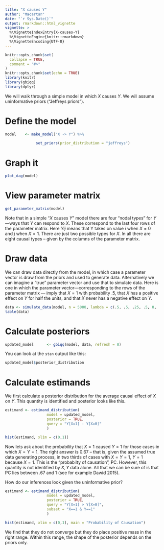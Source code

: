 ```yaml
---
title: "X causes Y"
author: "Macartan"
date: "`r Sys.Date()`"
output: rmarkdown::html_vignette
vignette: >
  %\VignetteIndexEntry{X-causes-Y}
  %\VignetteEngine{knitr::rmarkdown}
  %\VignetteEncoding{UTF-8}
---
```


```r
knitr::opts_chunk$set(
  collapse = TRUE,
  comment = "#>"
)
knitr::opts_chunk$set(echo = TRUE)
library(knitr)
library(gbiqq)
library(dplyr)
```

We will walk through a simple model in which $X$ causes $Y$. We will assume uninformative priors ("Jeffreys priors").

# Define the model

```r
model    <- make_model("X -> Y") %>%
	
	          set_priors(prior_distribution = "jeffreys")
```

# Graph it

```r
plot_dag(model)
```

# View parameter matrix

```r
get_parameter_matrix(model)
```

Note that in a simple  "$X$ causes $Y$" model there are four "nodal types" for $Y$---ways that $Y$ can respond to $X$. These correspond to the last four rows of the parameter matrix. Here $Yij$ means that Y takes on value $i$ when $X=0$ and $j$ when $X=1$. There are just two possible types for $X$.  In all there are eight causal types -- given by the columns of the parameter matrix.

# Draw data

We can draw data directly from the model, in which case a parameter vector is draw from the priors and used to generate data. Alternatively we can imagine a "true" parameter vector and use that to simulate data. Here is one in which the parameter vector---corresponding to the rows of the parameter matrix --- imply  that $X=1$ with probability .5, that $X$ has a positive effect on $Y$ for half the units, and that $X$ never has a negative effect on $Y$. 

```r
data <- simulate_data(model, n = 5000, lambda = c(.5, .5, .25, .5, 0, .25))
table(data)
```

# Calculate posteriors

```r
updated_model      <- gbiqq(model, data, refresh = 0)
```

You can look at the `stan` output like this:

```r
updated_model$posterior_distribution
```

# Calculate estimands

We first calculate a posterior distribution for the  average causal effect of $X$ on $Y$. This quantity is identified and posterior looks like this. 


```r
estimand <- estimand_distribution(
                   model = updated_model, 
                   posterior = TRUE,
                   query = "Y[X=1] - Y[X=0]"
                   )

hist(estimand, xlim = c(0,1))  
```


Now lets ask about  the probability that $X=1$ caused $Y=1$ for those cases in which $X=Y=1$. The right answer is 0.67 -- that is, given the assumed true data generating process, in two thirds of cases with $X=Y=1$, $Y=1$ because $X=1$. This is the "probabilty of causation", PC. However, this quantity is not identified by $X,Y$ data alone. All that we can be sure of is that PC lies between .67 and 1 (see for example Dawid 2015). 

How do our inferences look given the uninformative prior?  

```r
estimand <- estimand_distribution(
                   model = updated_model, 
                   posterior = TRUE,
                   query = "Y[X=1] > Y[X=0]",
                   subset = "X==1 & Y==1"
                   )

hist(estimand, xlim = c(0,1), main = "Probability of Causation")  
```


We find that they do not converge but they do place positive mass in the right range. Within this range, the shape of the posterior depends on the priors only. 
